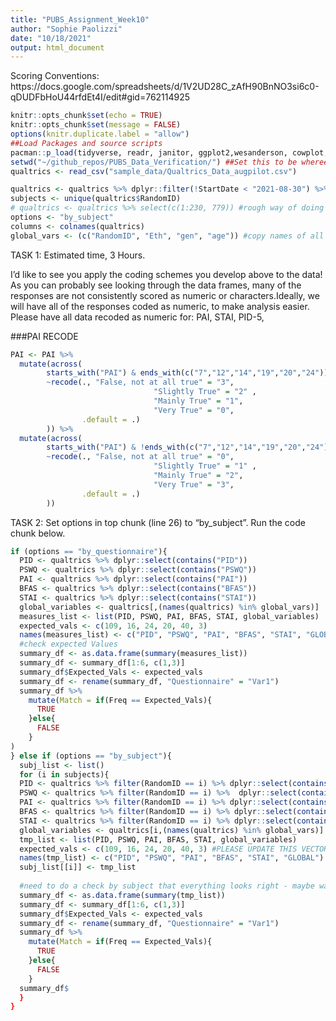 ```yaml
---
title: "PUBS_Assignment_Week10"
author: "Sophie Paolizzi"
date: "10/18/2021"
output: html_document
---
```


Scoring Conventions:  https://docs.google.com/spreadsheets/d/1V2UD28C_zAfH90BnNO3si6c0-qDUDFbHoU44rfdEt4I/edit#gid=762114925 


```r
knitr::opts_chunk$set(echo = TRUE)
knitr::opts_chunk$set(message = FALSE)
options(knitr.duplicate.label = "allow")
##Load Packages and source scripts
pacman::p_load(tidyverse, readr, janitor, ggplot2,wesanderson, cowplot, flextable, plotly)
setwd("~/github_repos/PUBS_Data_Verification/") ##Set this to be whereever you're storing the data
qualtrics <- read_csv("sample_data/Qualtrics_Data_augpilot.csv")

```

```r
qualtrics <- qualtrics %>% dplyr::filter(!StartDate < "2021-08-30") %>% dplyr::filter(Progress == "100") #%>% dplyr::rename() ##for age
subjects <- unique(qualtrics$RandomID)
# qualtrics <- qualtrics %>% select(c(1:230, 779)) #rough way of doing this but it works
options <- "by_subject"
columns <- colnames(qualtrics)
global_vars <- (c("RandomID", "Eth", "gen", "age")) #copy names of all demographic variables in here.
```

TASK 1: Estimated time, 3 Hours. 

I'd like to see you apply the coding schemes you develop above to the data! As you can probably see looking through the data frames, many of the responses are not consistently scored as numeric or characters.Ideally, we will have all of the responses coded as numeric, to make analysis easier. 
Please have all data recoded as numeric for: PAI, STAI, PID-5, 

###PAI RECODE

```r

PAI <- PAI %>%
  mutate(across(
        starts_with("PAI") & ends_with(c("7","12","14","19","20","24")),
        ~recode(., "False, not at all true" = "3",
                                "Slightly True" = "2" ,
                                "Mainly True" = "1",
                                "Very True" = "0",
                .default = .)
        )) %>%
  mutate(across(
        starts_with("PAI") & !ends_with(c("7","12","14","19","20","24")),
        ~recode(., "False, not at all true" = "0",
                                "Slightly True" = "1" ,
                                "Mainly True" = "2",
                                "Very True" = "3",
                .default = .)
        ))

```

TASK 2: Set options in top chunk (line 26) to "by_subject". Run the code chunk below. 

```r
if (options == "by_questionnaire"){
  PID <- qualtrics %>% dplyr::select(contains("PID"))
  PSWQ <- qualtrics %>% dplyr::select(contains("PSWQ"))
  PAI <- qualtrics %>% dplyr::select(contains("PAI"))
  BFAS <- qualtrics %>% dplyr::select(contains("BFAS"))
  STAI <- qualtrics %>% dplyr::select(contains("STAI"))
  global_variables <- qualtrics[,(names(qualtrics) %in% global_vars)]
  measures_list <- list(PID, PSWQ, PAI, BFAS, STAI, global_variables)
  expected_vals <- c(109, 16, 24, 20, 40, 3) 
  names(measures_list) <- c("PID", "PSWQ", "PAI", "BFAS", "STAI", "GLOBAL")
  #check expected Values
  summary_df <- as.data.frame(summary(measures_list))
  summary_df <- summary_df[1:6, c(1,3)]
  summary_df$Expected_Vals <- expected_vals 
  summary_df <- rename(summary_df, "Questionnaire" = "Var1")
  summary_df %>%
    mutate(Match = if(Freq == Expected_Vals){
      TRUE
    }else{
      FALSE
    }
)
} else if (options == "by_subject"){
  subj_list <- list()
  for (i in subjects){
  PID <- qualtrics %>% filter(RandomID == i) %>% dplyr::select(contains("PID"))
  PSWQ <- qualtrics %>% filter(RandomID == i) %>%  dplyr::select(contains("PSWQ"))
  PAI <- qualtrics %>% filter(RandomID == i) %>% dplyr::select(contains("PAI"))
  BFAS <- qualtrics %>% filter(RandomID == i) %>% dplyr::select(contains("BFAS"))
  STAI <- qualtrics %>% filter(RandomID == i) %>% dplyr::select(contains("STAI"))
  global_variables <- qualtrics[i,(names(qualtrics) %in% global_vars)]
  tmp_list <- list(PID, PSWQ, PAI, BFAS, STAI, global_variables)
  expected_vals <- c(109, 16, 24, 20, 40, 3) #PLEASE UPDATE THIS VECTOR WITH YOUR EXPECTED COUNT
  names(tmp_list) <- c("PID", "PSWQ", "PAI", "BFAS", "STAI", "GLOBAL")
  subj_list[[i]] <- tmp_list
  
  #need to do a check by subject that everything looks right - maybe want percentages? 
  summary_df <- as.data.frame(summary(tmp_list))
  summary_df <- summary_df[1:6, c(1,3)]
  summary_df$Expected_Vals <- expected_vals 
  summary_df <- rename(summary_df, "Questionnaire" = "Var1")
  summary_df %>%
    mutate(Match = if(Freq == Expected_Vals){
      TRUE
    }else{
      FALSE
    }
  summary_df$ 
  }
}
```


